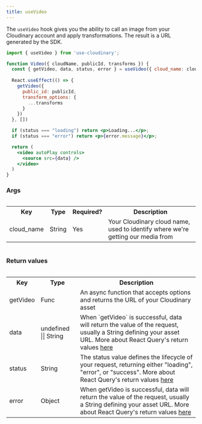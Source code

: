 ```yaml
---
title: useVideo
---
```


The `useVideo` hook gives you the ability to call an image from your Cloudinary account and apply transformations. The result is a URL generated by the SDK. 

```jsx
import { useVideo } from 'use-cloudinary';

function Video({ cloudName, publicId, transforms }) {
  const { getVideo, data, status, error } = useVideo({ cloud_name: cloudName });
  
  React.useEffect(() => {
    getVideo({
      public_id: publicId,
      transform_options: {
        ...transforms
      }
    })
  }, [])

  if (status === "loading") return <p>Loading...</p>;
  if (status === "error") return <p>{error.message}</p>;

  return (
    <video autoPlay controls>
      <source src={data} />
    </video>
  )
}
```

### Args

<div style="overflow-x:auto;">
  <table>
    <tr>
      <th>Key</th>
      <th>Type</th>
      <th>Required?</th>
      <th>Description</th>
    </tr>
    <tr>
      <td>cloud_name</td>
      <td>String</td>
      <td>Yes</td>
      <td>Your Cloudinary cloud name, used to identify where we're getting our media from</td>
    </tr>
  </table>
</div>

### Return values

<div style="overflow-x:auto;">
  <table>
    <tr>
      <th>Key</th>
      <th>Type</th>
      <th>Description</th>
    </tr>
    <tr>
      <td>getVideo</td>      
      <td>Func</td>
      <td>An async function that accepts options and returns the URL of your Cloudinary asset</td>
    </tr>
    <tr>
      <td>data</td>
      <td>undefined || String</td>      
      <td>When `getVideo` is successful, data will return the value of the request, usually a String defining your asset URL. More about React Query's return values <a href="https://github.com/tannerlinsley/react-query#returns">here</a></td>
    </tr>
    <tr>
      <td>status</td>
      <td>String</td>      
      <td>The status value defines the lifecycle of your request, returning either "loading", "error", or "success". More about React Query's return values <a href="https://github.com/tannerlinsley/react-query#returns">here</a></td>
    </tr>
    <tr>
      <td>error</td>
      <td>Object</td>      
      <td>When getVideo is successful, data will return the value of the request, usually a String defining your asset URL. More about React Query's return values <a href="https://github.com/tannerlinsley/react-query#returns">here</a></td>
    </tr>
  </table>
</div>

